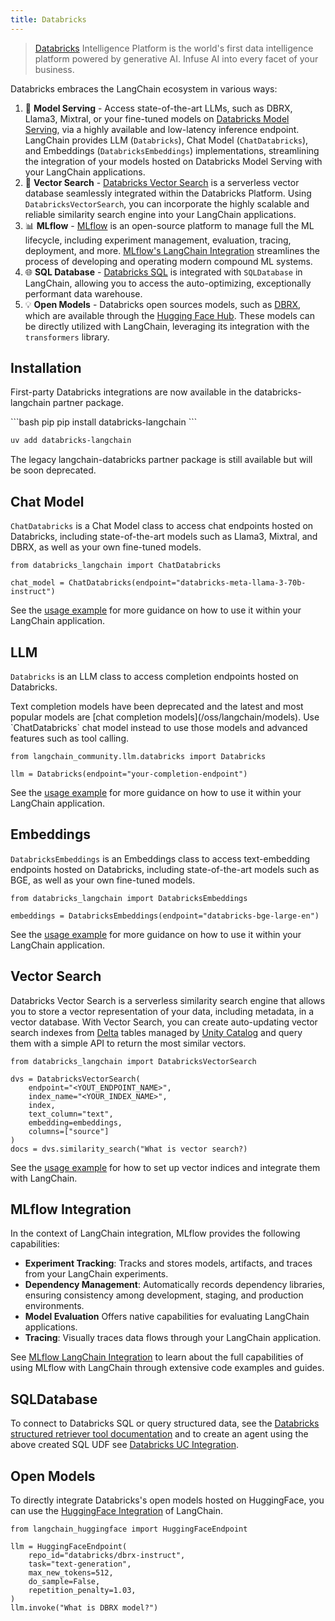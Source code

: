 ```yaml
---
title: Databricks
---
```


> [Databricks](https://www.databricks.com/) Intelligence Platform is the world's first data intelligence platform powered by generative AI. Infuse AI into every facet of your business.

Databricks embraces the LangChain ecosystem in various ways:

1. 🚀 **Model Serving** - Access state-of-the-art LLMs, such as DBRX, Llama3, Mixtral, or your fine-tuned models on [Databricks Model Serving](https://www.databricks.com/product/model-serving), via a highly available and low-latency inference endpoint. LangChain provides LLM (`Databricks`), Chat Model (`ChatDatabricks`), and Embeddings (`DatabricksEmbeddings`) implementations, streamlining the integration of your models hosted on Databricks Model Serving with your LangChain applications.
2. 📃 **Vector Search** - [Databricks Vector Search](https://www.databricks.com/product/machine-learning/vector-search) is a serverless vector database seamlessly integrated within the Databricks Platform. Using `DatabricksVectorSearch`, you can incorporate the highly scalable and reliable similarity search engine into your LangChain applications.
3. 📊 **MLflow** - [MLflow](https://mlflow.org/) is an open-source platform to manage full the ML lifecycle, including experiment management, evaluation, tracing, deployment, and more. [MLflow's LangChain Integration](/oss/integrations/providers/mlflow_tracking) streamlines the process of developing and operating modern compound ML systems.
4. 🌐 **SQL Database** - [Databricks SQL](https://www.databricks.com/product/databricks-sql) is integrated with `SQLDatabase` in LangChain, allowing you to access the auto-optimizing, exceptionally performant data warehouse.
5. 💡 **Open Models** - Databricks open sources models, such as [DBRX](https://www.databricks.com/blog/introducing-dbrx-new-state-art-open-llm), which are available through the [Hugging Face Hub](https://huggingface.co/databricks/dbrx-instruct). These models can be directly utilized with LangChain, leveraging its integration with the `transformers` library.

Installation
------------

First-party Databricks integrations are now available in the databricks-langchain partner package.

<CodeGroup>
```bash pip
pip install databricks-langchain
```

```bash uv
uv add databricks-langchain
```
</CodeGroup>

The legacy langchain-databricks partner package is still available but will be soon deprecated.

Chat Model
----------

`ChatDatabricks` is a Chat Model class to access chat endpoints hosted on Databricks, including state-of-the-art models such as Llama3, Mixtral, and DBRX, as well as your own fine-tuned models.

```
from databricks_langchain import ChatDatabricks

chat_model = ChatDatabricks(endpoint="databricks-meta-llama-3-70b-instruct")
```

See the [usage example](/oss/integrations/chat/databricks) for more guidance on how to use it within your LangChain application.

LLM
---

`Databricks` is an LLM class to access completion endpoints hosted on Databricks.

<Warning>
Text completion models have been deprecated and the latest and most popular models are [chat completion models](/oss/langchain/models). Use `ChatDatabricks` chat model instead to use those models and advanced features such as tool calling.
</Warning>

```
from langchain_community.llm.databricks import Databricks

llm = Databricks(endpoint="your-completion-endpoint")
```

See the [usage example](/oss/integrations/llms/databricks) for more guidance on how to use it within your LangChain application.

Embeddings
----------

`DatabricksEmbeddings` is an Embeddings class to access text-embedding endpoints hosted on Databricks, including state-of-the-art models such as BGE, as well as your own fine-tuned models.

```
from databricks_langchain import DatabricksEmbeddings

embeddings = DatabricksEmbeddings(endpoint="databricks-bge-large-en")
```

See the [usage example](/oss/integrations/text_embedding/databricks) for more guidance on how to use it within your LangChain application.

Vector Search
-------------

Databricks Vector Search is a serverless similarity search engine that allows you to store a vector representation of your data, including metadata, in a vector database. With Vector Search, you can create auto-updating vector search indexes from [Delta](https://docs.databricks.com/en/introduction/delta-comparison.html) tables managed by [Unity Catalog](https://www.databricks.com/product/unity-catalog) and query them with a simple API to return the most similar vectors.

```
from databricks_langchain import DatabricksVectorSearch

dvs = DatabricksVectorSearch(
    endpoint="<YOUT_ENDPOINT_NAME>",
    index_name="<YOUR_INDEX_NAME>",
    index,
    text_column="text",
    embedding=embeddings,
    columns=["source"]
)
docs = dvs.similarity_search("What is vector search?)
```

See the [usage example](/oss/integrations/vectorstores/databricks_vector_search) for how to set up vector indices and integrate them with LangChain.

MLflow Integration
------------------

In the context of LangChain integration, MLflow provides the following capabilities:

- **Experiment Tracking**: Tracks and stores models, artifacts, and traces from your LangChain experiments.
- **Dependency Management**: Automatically records dependency libraries, ensuring consistency among development, staging, and production environments.
- **Model Evaluation** Offers native capabilities for evaluating LangChain applications.
- **Tracing**: Visually traces data flows through your LangChain application.

See [MLflow LangChain Integration](/oss/integrations/providers/mlflow_tracking) to learn about the full capabilities of using MLflow with LangChain through extensive code examples and guides.

SQLDatabase
-----------

To connect to Databricks SQL or query structured data, see the [Databricks structured retriever tool documentation](https://docs.databricks.com/en/generative-ai/agent-framework/structured-retrieval-tools.html#table-query-tool) and to create an agent using the above created SQL UDF see [Databricks UC Integration](https://docs.unitycatalog.io/ai/integrations/langchain/).

Open Models
-----------

To directly integrate Databricks's open models hosted on HuggingFace, you can use the [HuggingFace Integration](/oss/integrations/providers/huggingface) of LangChain.

```
from langchain_huggingface import HuggingFaceEndpoint

llm = HuggingFaceEndpoint(
    repo_id="databricks/dbrx-instruct",
    task="text-generation",
    max_new_tokens=512,
    do_sample=False,
    repetition_penalty=1.03,
)
llm.invoke("What is DBRX model?")
```

